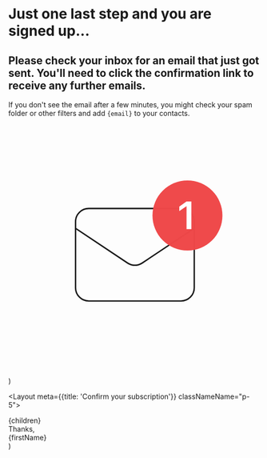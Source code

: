 
<h1 className="uppercase font-medium tracking-wide">
  Just one last step and you are signed up...
</h1>

<h2 className="font-bold text-3xl">
  Please check your inbox for an email that just got sent. You'll need to click
  the confirmation link to receive any further emails.
</h2>

<p className="opacity-80 prose dark:prose-dark prose-lg">
  If you don't see the email after a few minutes, you might check your spam
  folder or other filters and add <code>{email}</code> to your contacts.
</p>


  <svg viewBox="0 0 180 180" fill="none" xmlns="http://www.w3.org/2000/svg">
    <path
      d="M48 74.1429L85.1985 98.9419C88.3656 101.053 92.4915 101.053 95.6586 98.9419L132.857 74.1429M57.4286 126H123.429C128.636 126 132.857 121.779 132.857 116.571V69.4286C132.857 64.2213 128.636 60 123.429 60H57.4286C52.2213 60 48 64.2213 48 69.4286V116.571C48 121.779 52.2213 126 57.4286 126Z"
      stroke="currentColor"
      strokeWidth="5"
      strokeLinecap="round"
      strokeLinejoin="round"
    />
    <circle opacity="0.98" cx="128" cy="65" r="25" fill="#EF4748" />
    <path
      d="M127.344 74.75H130.803V55.0215H127.316L122.162 58.6445V61.8848L127.262 58.3848H127.344V74.75Z"
      fill="white"
    />
  </svg>
)

  <Layout meta={{title: 'Confirm your subscription'}} classNameName="p-5">
    <div className="max-w-2xl text-center space-y-5 mx-auto py-24">
      <div classNameName="w-24 h-24 mx-auto rounded-full dark:bg-gray-700 bg-gray-200 bg-opacity-50">
        <EmailNotification />
      </div>
      {children}
      <div className="flex flex-col pt-6 text-lg">
        Thanks,
        <br />
        {firstName}
      </div>
    </div>
  </Layout>
)
